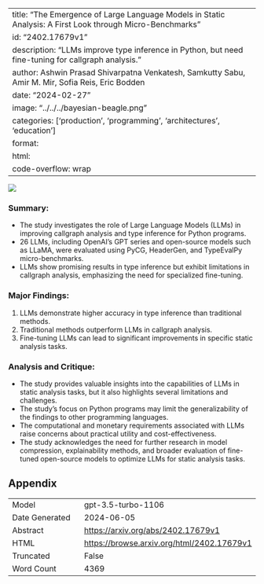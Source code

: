 
---
title: "The Emergence of Large Language Models in Static Analysis: A First Look through Micro-Benchmarks"
id: "2402.17679v1"
description: "LLMs improve type inference in Python, but need fine-tuning for callgraph analysis."
author: Ashwin Prasad Shivarpatna Venkatesh, Samkutty Sabu, Amir M. Mir, Sofia Reis, Eric Bodden
date: "2024-02-27"
image: "../../../bayesian-beagle.png"
categories: ['production', 'programming', 'architectures', 'education']
format:
  html:
    code-overflow: wrap
---

![](../../../bayesian-beagle.png)

### **Summary:**
- The study investigates the role of Large Language Models (LLMs) in improving callgraph analysis and type inference for Python programs.
- 26 LLMs, including OpenAI’s GPT series and open-source models such as LLaMA, were evaluated using PyCG, HeaderGen, and TypeEvalPy micro-benchmarks.
- LLMs show promising results in type inference but exhibit limitations in callgraph analysis, emphasizing the need for specialized fine-tuning.

### Major Findings:
1. LLMs demonstrate higher accuracy in type inference than traditional methods.
2. Traditional methods outperform LLMs in callgraph analysis.
3. Fine-tuning LLMs can lead to significant improvements in specific static analysis tasks.

### Analysis and Critique:
- The study provides valuable insights into the capabilities of LLMs in static analysis tasks, but it also highlights several limitations and challenges.
- The study's focus on Python programs may limit the generalizability of the findings to other programming languages.
- The computational and monetary requirements associated with LLMs raise concerns about practical utility and cost-effectiveness.
- The study acknowledges the need for further research in model compression, explainability methods, and broader evaluation of fine-tuned open-source models to optimize LLMs for static analysis tasks.

## Appendix

|          |          |
|----------|----------|
| Model     | gpt-3.5-turbo-1106       |
| Date Generated     | 2024-06-05       |
| Abstract | [https://arxiv.org/abs/2402.17679v1](https://arxiv.org/abs/2402.17679v1)        |
| HTML     | [https://browse.arxiv.org/html/2402.17679v1](https://browse.arxiv.org/html/2402.17679v1)       |
| Truncated       | False       |
| Word Count       | 4369       |